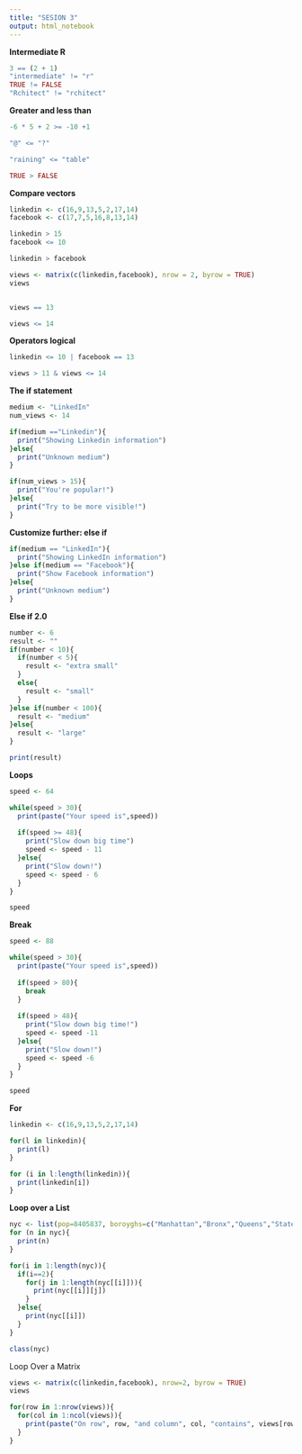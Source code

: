 ```yaml
---
title: "SESION 3"
output: html_notebook
---
```


**Intermediate R**
```r

3 == (2 + 1)
"intermediate" != "r"
TRUE != FALSE
"Rchitect" != "rchitect"

```
**Greater and less than**
```r
-6 * 5 + 2 >= -10 +1 

"@" <= "?"

"raining" <= "table"

TRUE > FALSE

```
**Compare vectors**
```r
linkedin <- c(16,9,13,5,2,17,14)
facebook <- c(17,7,5,16,8,13,14)

linkedin > 15
facebook <= 10

linkedin > facebook

views <- matrix(c(linkedin,facebook), nrow = 2, byrow = TRUE)
views


views == 13

views <= 14

```
**Operators logical** 
```r

linkedin <= 10 | facebook == 13

views > 11 & views <= 14

```
**The if statement**
```r

medium <- "LinkedIn"
num_views <- 14

if(medium =="Linkedin"){
  print("Showing Linkedin information")
}else{
  print("Unknown medium")
}

if(num_views > 15){
  print("You're popular!")
}else{
  print("Try to be more visible!")
}
```
**Customize further: else if**
```r
if(medium == "LinkedIn"){
  print("Showing LinkedIn information")
}else if(medium == "Facebook"){
  print("Show Facebook information")
}else{
  print("Unknown medium")
}
```
**Else if 2.0**
```r
number <- 6
result <- ""
if(number < 10){
  if(number < 5){
    result <- "extra small"
  }
  else{
    result <- "small"
  }
}else if(number < 100){
  result <- "medium"
}else{
  result <- "large"
}

print(result)
```
**Loops**
```r
speed <- 64

while(speed > 30){
  print(paste("Your speed is",speed))
  
  if(speed >= 48){
    print("Slow down big time")
    speed <- speed - 11
  }else{
    print("Slow down!")
    speed <- speed - 6
  }
}

speed
```
**Break**
```r
speed <- 88

while(speed > 30){
  print(paste("Your speed is",speed))
  
  if(speed > 80){
    break
  }
  
  if(speed > 48){
    print("Slow down big time!")
    speed <- speed -11
  }else{
    print("Slow down!")
    speed <- speed -6
  }
}

speed
```
**For**
```r
linkedin <- c(16,9,13,5,2,17,14)

for(l in linkedin){
  print(l)
}

for (i in l:length(linkedin)){
  print(linkedin[i])
}
```
**Loop over a List**
```r

nyc <- list(pop=8405837, boroyghs=c("Manhattan","Bronx","Queens","Staten Island"), capital=FALSE)
for (n in nyc){
  print(n)
}

for(i in 1:length(nyc)){
  if(i==2){
    for(j in 1:length(nyc[[i]])){
      print(nyc[[i]][j]) 
    }
  }else{
    print(nyc[[i]])
  }
}

class(nyc)
```
Loop Over a Matrix

```r

views <- matrix(c(linkedin,facebook), nrow=2, byrow = TRUE)
views

for(row in 1:nrow(views)){
  for(col in 1:ncol(views)){
    print(paste("On row", row, "and column", col, "contains", views[row,col]))
  }
}
```




